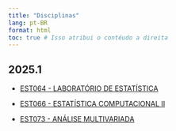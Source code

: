```yaml
---
title: "Disciplinas"
lang: pt-BR
format: html
toc: true # Isso atribui o contéudo a direita
---
```



## 2025.1

-   [EST064 - LABORATÓRIO DE ESTATÍSTICA](https://ufjf.br)

-   [EST066 - ESTATÍSTICA COMPUTACIONAL II](https://ufjf.br)

-   [EST073 - ANÁLISE MULTIVARIADA](https://ufjf.br)
